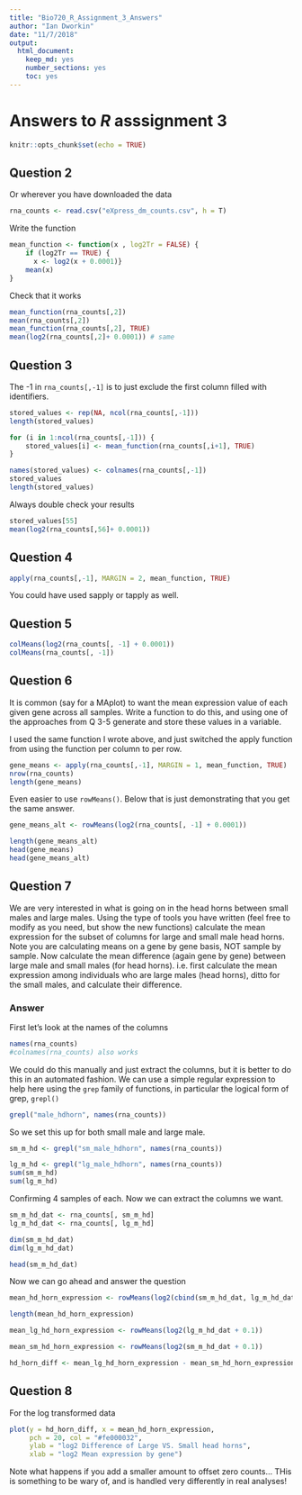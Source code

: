 ```yaml
---
title: "Bio720_R_Assignment_3_Answers"
author: "Ian Dworkin"
date: "11/7/2018"
output: 
  html_document: 
    keep_md: yes
    number_sections: yes
    toc: yes
---
```

# Answers to *R* asssignment 3
```r
knitr::opts_chunk$set(echo = TRUE)
```

## Question 2
Or wherever you have downloaded the data
```r
rna_counts <- read.csv("eXpress_dm_counts.csv", h = T)
```

Write the function

```r
mean_function <- function(x , log2Tr = FALSE) {
	if (log2Tr == TRUE) {
	  x <- log2(x + 0.0001)}
	mean(x)
}
```

Check that it works
```r
mean_function(rna_counts[,2])
mean(rna_counts[,2])
mean_function(rna_counts[,2], TRUE)
mean(log2(rna_counts[,2]+ 0.0001)) # same
```

## Question 3
The -1 in `rna_counts[,-1]` is to just exclude the first column filled with identifiers.

```r
stored_values <- rep(NA, ncol(rna_counts[,-1]))
length(stored_values)

for (i in 1:ncol(rna_counts[,-1])) {
	stored_values[i] <- mean_function(rna_counts[,i+1], TRUE)
}

names(stored_values) <- colnames(rna_counts[,-1])
stored_values
length(stored_values)
```

Always double check your results

```r
stored_values[55]
mean(log2(rna_counts[,56]+ 0.0001))
```

## Question 4

```r
apply(rna_counts[,-1], MARGIN = 2, mean_function, TRUE)
```
You could have used sapply or tapply as well.

## Question 5

```r
colMeans(log2(rna_counts[, -1] + 0.0001))
colMeans(rna_counts[, -1])
```

## Question 6
It is common (say for a MAplot) to want the mean expression value of each given gene across all samples. Write a function to do this, and using one of the approaches from Q 3-5 generate and store these values in a variable.

I used the same function I wrote above, and just switched the apply function from using the function per column to per row.
```r
gene_means <- apply(rna_counts[,-1], MARGIN = 1, mean_function, TRUE)
nrow(rna_counts)
length(gene_means)
```

Even easier to use `rowMeans()`. Below that is just demonstrating that you get the same answer.

```r
gene_means_alt <- rowMeans(log2(rna_counts[, -1] + 0.0001))

length(gene_means_alt)
head(gene_means)
head(gene_means_alt)
```

## Question 7
We are very interested in what is going on in the head horns between small males and large males. Using the type of tools you have written (feel free to modify as you need, but show the new functions) calculate the mean expression for the subset of columns for large and small male head horns. Note you are calculating means on a gene by gene basis, NOT sample by sample. Now calculate the mean difference (again gene by gene) between large male and small males (for head horns). i.e. first calculate the mean expression among individuals who are large males (head horns), ditto for the small males, and calculate their difference.

### Answer

First let's look at the names of the columns
```r
names(rna_counts)
#colnames(rna_counts) also works
```

We could do this manually and just extract the columns, but it is better to do this in an automated fashion. We can use a simple regular expression to help here using the `grep` family of functions, in particular the logical form of grep, `grepl()`

```r
grepl("male_hdhorn", names(rna_counts))
```

So we set this up for both small male and large male.

```r
sm_m_hd <- grepl("sm_male_hdhorn", names(rna_counts))

lg_m_hd <- grepl("lg_male_hdhorn", names(rna_counts))
sum(sm_m_hd)
sum(lg_m_hd)
```

Confirming 4 samples of each. Now we can extract the columns we want.

```r
sm_m_hd_dat <- rna_counts[, sm_m_hd]
lg_m_hd_dat <- rna_counts[, lg_m_hd]

dim(sm_m_hd_dat)
dim(lg_m_hd_dat)

head(sm_m_hd_dat)
```

Now we can go ahead and answer the question

```r
mean_hd_horn_expression <- rowMeans(log2(cbind(sm_m_hd_dat, lg_m_hd_dat) + 0.1))

length(mean_hd_horn_expression)

mean_lg_hd_horn_expression <- rowMeans(log2(lg_m_hd_dat + 0.1))

mean_sm_hd_horn_expression <- rowMeans(log2(sm_m_hd_dat + 0.1))

hd_horn_diff <- mean_lg_hd_horn_expression - mean_sm_hd_horn_expression
```


## Question 8

For the log transformed data

```r
plot(y = hd_horn_diff, x = mean_hd_horn_expression,
     pch = 20, col = "#fe000032",
     ylab = "log2 Difference of Large VS. Small head horns",
     xlab = "log2 Mean expression by gene")
```

Note what happens if you add a smaller amount to offset zero counts... THis is something to be wary of, and is handled very differently in real analyses!
